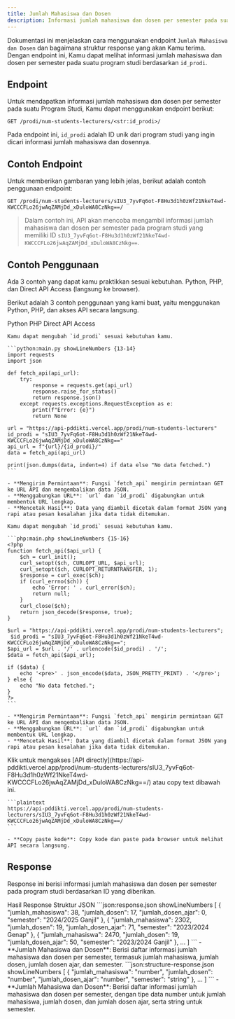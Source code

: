 ```yaml
---
title: Jumlah Mahasiswa dan Dosen
description: Informasi jumlah mahasiswa dan dosen per semester pada suatu program studi berdasarkan id_prodi.
---
```


Dokumentasi ini menjelaskan cara menggunakan endpoint `Jumlah Mahasiswa dan Dosen` dan bagaimana struktur response yang akan Kamu terima. Dengan endpoint ini, Kamu dapat melihat informasi jumlah mahasiswa dan dosen per semester pada suatu program studi berdasarkan `id_prodi`.

## Endpoint

Untuk mendapatkan informasi jumlah mahasiswa dan dosen per semester pada suatu Program Studi, Kamu dapat menggunakan endpoint berikut:

```plaintext
GET /prodi/num-students-lecturers/<str:id_prodi>/
```

Pada endpoint ini, `id_prodi` adalah ID unik dari program studi yang ingin dicari informasi jumlah mahasiswa dan dosennya.

## Contoh Endpoint

Untuk memberikan gambaran yang lebih jelas, berikut adalah contoh penggunaan endpoint:

```plaintext
GET /prodi/num-students-lecturers/sIU3_7yvFq6ot-F8Hu3d1h0zWf21NkeT4wd-KWCCCFLo26jwAqZAMjDd_xDuloWA8CzNkg==/
```

> Dalam contoh ini, API akan mencoba mengambil informasi jumlah mahasiswa dan dosen per semester pada program studi yang memiliki ID `sIU3_7yvFq6ot-F8Hu3d1h0zWf21NkeT4wd-KWCCCFLo26jwAqZAMjDd_xDuloWA8CzNkg==`.

## Contoh Penggunaan

<Note type="danger" title="perhatian!">
  Ada 3 contoh yang dapat kamu praktikkan sesuai kebutuhan. Python, PHP, dan Direct API Access (langsung ke browser).
</Note>

Berikut adalah 3 contoh penggunaan yang kami buat, yaitu menggunakan Python, PHP, dan akses API secara langsung.

<Tabs defaultValue="python" className="pt-5 pb-1">
  <TabsList>
    <TabsTrigger value="python">Python</TabsTrigger>
    <TabsTrigger value="php">PHP</TabsTrigger>
    <TabsTrigger value="direct">Direct API Access</TabsTrigger>
  </TabsList>
  <TabsContent value="python">

    Kamu dapat mengubah `id_prodi` sesuai kebutuhan kamu.

    ```python:main.py showLineNumbers {13-14}
    import requests
    import json

    def fetch_api(api_url):
        try:
            response = requests.get(api_url)
            response.raise_for_status()
            return response.json()
        except requests.exceptions.RequestException as e:
            print(f"Error: {e}")
            return None

    url = "https://api-pddikti.vercel.app/prodi/num-students-lecturers"
    id_prodi = "sIU3_7yvFq6ot-F8Hu3d1h0zWf21NkeT4wd-KWCCCFLo26jwAqZAMjDd_xDuloWA8CzNkg=="
    api_url = f"{url}/{id_prodi}/"
    data = fetch_api(api_url)

    print(json.dumps(data, indent=4) if data else "No data fetched.")
    ```

    - **Mengirim Permintaan**: Fungsi `fetch_api` mengirim permintaan GET ke URL API dan mengembalikan data JSON.
    - **Menggabungkan URL**: `url` dan `id_prodi` digabungkan untuk membentuk URL lengkap.
    - **Mencetak Hasil**: Data yang diambil dicetak dalam format JSON yang rapi atau pesan kesalahan jika data tidak ditemukan.
  </TabsContent>
  <TabsContent value="php">

    Kamu dapat mengubah `id_prodi` sesuai kebutuhan kamu.

    ```php:main.php showLineNumbers {15-16}
    <?php
    function fetch_api($api_url) {
        $ch = curl_init();
        curl_setopt($ch, CURLOPT_URL, $api_url);
        curl_setopt($ch, CURLOPT_RETURNTRANSFER, 1);
        $response = curl_exec($ch);
        if (curl_errno($ch)) {
            echo 'Error: ' . curl_error($ch);
            return null;
        }
        curl_close($ch);
        return json_decode($response, true);
    }

    $url = "https://api-pddikti.vercel.app/prodi/num-students-lecturers";
     $id_prodi = "sIU3_7yvFq6ot-F8Hu3d1h0zWf21NkeT4wd-KWCCCFLo26jwAqZAMjDd_xDuloWA8CzNkg==";
    $api_url = $url . '/' . urlencode($id_prodi) . '/';
    $data = fetch_api($api_url);

    if ($data) {
        echo '<pre>' . json_encode($data, JSON_PRETTY_PRINT) . '</pre>';
    } else {
        echo "No data fetched.";
    }
    ?>
    ```

    - **Mengirim Permintaan**: Fungsi `fetch_api` mengirim permintaan GET ke URL API dan mengembalikan data JSON.
    - **Menggabungkan URL**: `url` dan `id_prodi` digabungkan untuk membentuk URL lengkap.
    - **Mencetak Hasil**: Data yang diambil dicetak dalam format JSON yang rapi atau pesan kesalahan jika data tidak ditemukan.
  </TabsContent>
  <TabsContent value="direct">
    Klik untuk mengakses [API directly](https://api-pddikti.vercel.app/prodi/num-students-lecturers/sIU3_7yvFq6ot-F8Hu3d1h0zWf21NkeT4wd-KWCCCFLo26jwAqZAMjDd_xDuloWA8CzNkg==/) atau copy text dibawah ini.

    ```plaintext
    https://api-pddikti.vercel.app/prodi/num-students-lecturers/sIU3_7yvFq6ot-F8Hu3d1h0zWf21NkeT4wd-KWCCCFLo26jwAqZAMjDd_xDuloWA8CzNkg==/
    ```

    - **Copy paste kode**: Copy kode dan paste pada browser untuk melihat API secara langsung.
  </TabsContent>
</Tabs>

## Response

Response ini berisi informasi jumlah mahasiswa dan dosen per semester pada program studi berdasarkan ID yang diberikan.

<Tabs defaultValue="hasil" className="pt-5 pb-1">
  <TabsList>
    <TabsTrigger value="hasil">Hasil Response</TabsTrigger>
    <TabsTrigger value="struktur">Struktur JSON</TabsTrigger>
  </TabsList>
  <TabsContent value="hasil">
    ```json:response.json showLineNumbers
    [
        {
            "jumlah_mahasiswa": 38,
            "jumlah_dosen": 17,
            "jumlah_dosen_ajar": 0,
            "semester": "2024/2025 Ganjil"
        },
        {
            "jumlah_mahasiswa": 2302,
            "jumlah_dosen": 19,
            "jumlah_dosen_ajar": 71,
            "semester": "2023/2024 Genap"
        },
        {
            "jumlah_mahasiswa": 2470,
            "jumlah_dosen": 19,
            "jumlah_dosen_ajar": 50,
            "semester": "2023/2024 Ganjil"
        },
        ...
    ]
    ```
    - **Jumlah Mahasiswa dan Dosen**: Berisi daftar informasi jumlah mahasiswa dan dosen per semester, termasuk jumlah mahasiswa, jumlah dosen, jumlah dosen ajar, dan semester.
  </TabsContent>
  <TabsContent value="struktur">
    ```json:structure-response.json showLineNumbers
    [
        {
            "jumlah_mahasiswa": "number",
            "jumlah_dosen": "number",
             "jumlah_dosen_ajar": "number",
            "semester": "string"
        },
        ...
    ]
    ```
    -  **Jumlah Mahasiswa dan Dosen**: Berisi daftar informasi jumlah mahasiswa dan dosen per semester, dengan tipe data number untuk jumlah mahasiswa, jumlah dosen, dan jumlah dosen ajar, serta string untuk semester.
  </TabsContent>
</Tabs>